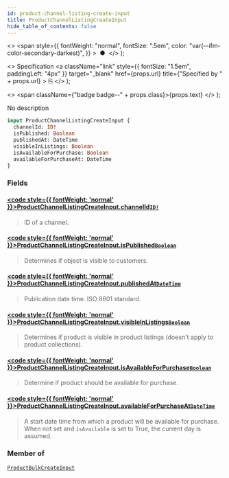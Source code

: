 ```yaml
---
id: product-channel-listing-create-input
title: ProductChannelListingCreateInput
hide_table_of_contents: false
---
```


  <>
    <span
      style={{
        fontWeight: "normal",
        fontSize: ".5em",
        color: "var(--ifm-color-secondary-darkest)",
      }}
    >
      &nbsp;●&nbsp;
    </span>
  </>
);

  <>
    Specification
    <a
      className="link"
      style={{ fontSize: "1.5em", paddingLeft: "4px" }}
      target="\_blank"
      href={props.url}
      title={"Specified by " + props.url}
    >
      ⎘
    </a>
  </>
);

  <>
    <span className={"badge badge--" + props.class}>{props.text}</span>
  </>
);

No description

```graphql
input ProductChannelListingCreateInput {
  channelId: ID!
  isPublished: Boolean
  publishedAt: DateTime
  visibleInListings: Boolean
  isAvailableForPurchase: Boolean
  availableForPurchaseAt: DateTime
}
```

### Fields

#### [<code style={{ fontWeight: 'normal' }}>ProductChannelListingCreateInput.<b>channelId</b></code>](#)<Bullet />[`ID!`](../../../api-reference/miscellaneous/scalars/id) <Badge class="secondary" text="non-null"/> <Badge class="secondary" text="scalar"/> <Badge class="secondary" text="miscellaneous"/>

> ID of a channel.

#### [<code style={{ fontWeight: 'normal' }}>ProductChannelListingCreateInput.<b>isPublished</b></code>](#)<Bullet />[`Boolean`](../../../api-reference/miscellaneous/scalars/boolean) <Badge class="secondary" text="scalar"/> <Badge class="secondary" text="miscellaneous"/>

> Determines if object is visible to customers.

#### [<code style={{ fontWeight: 'normal' }}>ProductChannelListingCreateInput.<b>publishedAt</b></code>](#)<Bullet />[`DateTime`](../../../api-reference/miscellaneous/scalars/date-time) <Badge class="secondary" text="scalar"/> <Badge class="secondary" text="miscellaneous"/>

> Publication date time. ISO 8601 standard.

#### [<code style={{ fontWeight: 'normal' }}>ProductChannelListingCreateInput.<b>visibleInListings</b></code>](#)<Bullet />[`Boolean`](../../../api-reference/miscellaneous/scalars/boolean) <Badge class="secondary" text="scalar"/> <Badge class="secondary" text="miscellaneous"/>

> Determines if product is visible in product listings (doesn't apply to product collections).

#### [<code style={{ fontWeight: 'normal' }}>ProductChannelListingCreateInput.<b>isAvailableForPurchase</b></code>](#)<Bullet />[`Boolean`](../../../api-reference/miscellaneous/scalars/boolean) <Badge class="secondary" text="scalar"/> <Badge class="secondary" text="miscellaneous"/>

> Determine if product should be available for purchase.

#### [<code style={{ fontWeight: 'normal' }}>ProductChannelListingCreateInput.<b>availableForPurchaseAt</b></code>](#)<Bullet />[`DateTime`](../../../api-reference/miscellaneous/scalars/date-time) <Badge class="secondary" text="scalar"/> <Badge class="secondary" text="miscellaneous"/>

> A start date time from which a product will be available for purchase. When not set and `isAvailable` is set to True, the current day is assumed.

### Member of

[`ProductBulkCreateInput`](../../../api-reference/products/inputs/product-bulk-create-input) <Badge class="secondary" text="input"/>
